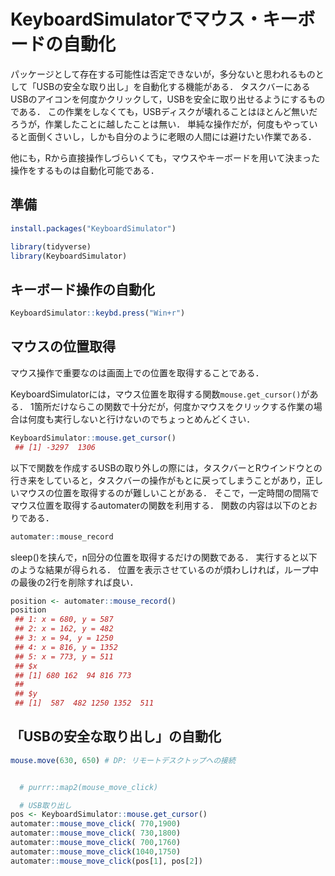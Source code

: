 # KeyboardSimulatorでマウス・キーボードの自動化 {#keyboardsimulator}

<!--
-->

<!--
https://github.com/ChiHangChen/KeyboardSimulator/

PyAutoGUIみたいに，画像認識でクリックしてくれるパッケージはなさそう

rMouse cran
  # http://cran.nexr.com/web/packages/rMouse/vignettes/rMouseVignette.html
  # archivedになっているが，記録する関数は使えそう
-->


パッケージとして存在する可能性は否定できないが，多分ないと思われるものとして「USBの安全な取り出し」を自動化する機能がある．
タスクバーにあるUSBのアイコンを何度かクリックして，USBを安全に取り出せるようにするものである．
この作業をしなくても，USBディスクが壊れることはほとんど無いだろうが，作業したことに越したことは無い．
単純な操作だが，何度もやっていると面倒くさいし，しかも自分のように老眼の人間には避けたい作業である．

他にも，Rから直接操作しづらいくても，マウスやキーボードを用いて決まった操作をするものは自動化可能である．

## 準備

```r
install.packages("KeyboardSimulator")
```

```r
library(tidyverse)
library(KeyboardSimulator)
```


## キーボード操作の自動化

```r
KeyboardSimulator::keybd.press("Win+r")
```

## マウスの位置取得

マウス操作で重要なのは画面上での位置を取得することである．

KeyboardSimulatorには，マウス位置を取得する関数`mouse.get_cursor()`がある．
1箇所だけならこの関数で十分だが，何度かマウスをクリックする作業の場合は何度も実行しないと行けないのでちょっとめんどくさい．

```r
KeyboardSimulator::mouse.get_cursor()
 ## [1] -3297  1306
```

以下で関数を作成するUSBの取り外しの際には，タスクバーとRウインドウとの行き来をしていると，タスクバーの操作がもとに戻ってしまうことがあり，正しいマウスの位置を取得するのが難しいことがある．
そこで，一定時間の間隔でマウス位置を取得するautomaterの関数を利用する．
関数の内容は以下のとおりである．

```r
automater::mouse_record
```

sleep()を挟んで，n回分の位置を取得するだけの関数である．
実行すると以下のような結果が得られる．
位置を表示させているのが煩わしければ，ループ中の最後の2行を削除すれば良い．


```r
position <- automater::mouse_record()
position
 ## 1: x = 680, y = 587
 ## 2: x = 162, y = 482
 ## 3: x = 94, y = 1250
 ## 4: x = 816, y = 1352
 ## 5: x = 773, y = 511
 ## $x
 ## [1] 680 162  94 816 773
 ## 
 ## $y
 ## [1]  587  482 1250 1352  511
```


## 「USBの安全な取り出し」の自動化


```r

mouse.move(630, 650) # DP: リモートデスクトップへの接続


  # purrr::map2(mouse_move_click)

  # USB取り出し
pos <- KeyboardSimulator::mouse.get_cursor()
automater::mouse_move_click( 770,1900)
automater::mouse_move_click( 730,1800)
automater::mouse_move_click( 700,1760)
automater::mouse_move_click(1040,1750)
automater::mouse_move_click(pos[1], pos[2])


```
